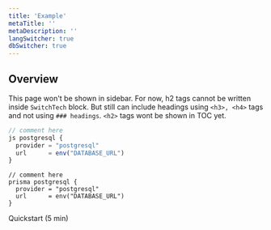 ```yaml
---
title: 'Example'
metaTitle: ''
metaDescription: ''
langSwitcher: true
dbSwitcher: true
---
```



## Overview

This page won't be shown in sidebar. For now, h2 tags cannot be written inside `SwitchTech` block. But still can include headings using `<h3>, <h4>` tags and not using `### headings`.
`<h2>` tags wont be shown in TOC yet.

```js
// comment here
js postgresql {
  provider = "postgresql"
  url      = env("DATABASE_URL")
}
```


```prisma 
// comment here
prisma postgresql {
  provider = "postgresql"
  url      = env("DATABASE_URL")
}
```


<ButtonLink color="dark" type="primary" href="https://prisma2.netlify.com/getting-started/quickstart" target="_blank">
    Quickstart (5 min)
</ButtonLink>


